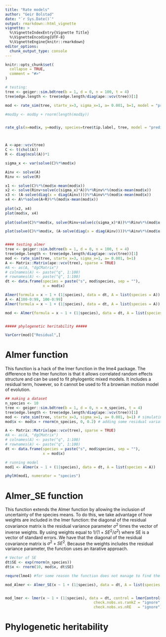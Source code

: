 ```yaml
---
title: "Rate models"
author: "Geir Bolstad"
date: "`r Sys.Date()`"
output: rmarkdown::html_vignette
vignette: >
  %\VignetteIndexEntry{Vignette Title}
  %\VignetteEncoding{UTF-8}
  %\VignetteEngine{knitr::rmarkdown}
editor_options: 
  chunk_output_type: console
---
```


```r
knitr::opts_chunk$set(
  collapse = TRUE,
  comment = "#>"
)
```


```r

# testing:
tree <- geiger::sim.bdtree(b = 1, d = 0, n = 100, t = 4)
tree$edge.length <- tree$edge.length/diag(ape::vcv(tree))[1]

mod <- rate_sim(tree, startv_x=3, sigma_x=1, a= 0.001, b=1, model = "predictor_geometricBM")

#mod$y <- mod$y + rnorm(length(mod$y))


rate_gls(x=mod$x, y=mod$y, species=tree$tip.label, tree, model = "predictor_geometricBM", maxiter = 100, silent = FALSE)



A <-ape::vcv(tree)
C <- t(chol(A))
R <- diag(ncol(A))*1

sigma_x <- var(solve(C)%*%mod$x)

Ainv <- solve(A)
Rinv <- solve(R)

x1 <- solve(C)%*%(mod$x-mean(mod$x))
x2 <- solve(Rinv+solve(c(sigma_x)*A))%*%Rinv%*%(mod$x-mean(mod$x))
x3 <- (A-solve(diag(x = diag(Ainv))))%*%Ainv%*%(mod$x-mean(mod$x))
x4 <- A%*%solve(A+R)%*%(mod$x-mean(mod$x))
  
plot(x2, x4)
plot(mod$x, x4)
  
plot(solve(C)%*%mod$x, solve(Rinv+solve(c(sigma_x)*A))%*%Rinv%*%(mod$x-mean(mod$x)))

plot(solve(C)%*%mod$x, (A-solve(diag(x = diag(Ainv))))%*%Ainv%*%(mod$x-mean(mod$x)))


#### testing almer
tree <- geiger::sim.bdtree(b = 1, d = 0, n = 100, t = 4)
tree$edge.length <- tree$edge.length/diag(ape::vcv(tree))[1]
mod <- rate_sim(tree, startv_x=3, sigma_x=1, a= 0.001, b=1)
A <- Matrix::Matrix(ape::vcv(tree), sparse = TRUE)
#A <- as(A, "dgCMatrix")
# colnames(A) <- paste("q", 1:100)
# rownames(A) <- paste("q", 1:100)
dt <- data.frame(species = paste("s", mod$species, sep = ""),
                 x = mod$x)

Almer(formula = x ~ 1 + (1|species), data = dt, A = list(species = A))
A <- A[100-0:99, 100-0:99]
Almer(formula = x ~ 1 + (1|species), data = dt, A = list(species = A))

mod <- Almer(formula = x ~ 1 + (1|species), data = dt, A = list(species = A))


##### phylogenetic heritability #####

VarCorr(mod)["Residual",]


```


# Almer function
This function is a hack of the lmer function in the lme4 package. The difference to the lmer funciton is that it allows correlated random effects structure and can be used to fit phylogentic mixed models. It includes a residual term, however, so it cannot be used to fit a brownian motion model of evolution. 

```r
## making a dataset
n_species <- 10
tree <- geiger::sim.bdtree(b = 1, d = 0, n = n_species, t = 4)
tree$edge.length <- tree$edge.length/diag(ape::vcv(tree))[1]
mod <- rate_sim(tree, startv_x=3, sigma_x=1, a= 0.001, b=1) # simulating a BM process stored in mod$x
mod$x <- mod$x + rnorm(n_species, 0, 0.2) # adding some residual variation

A <- Matrix::Matrix(ape::vcv(tree), sparse = TRUE)
#A <- as(A, "dgCMatrix")
# colnames(A) <- paste("q", 1:100)
# rownames(A) <- paste("q", 1:100)
dt <- data.frame(species = paste("s", mod$species, sep = ""),
                 x = mod$x)

# running model
mod1 <- Almer(x ~ 1 + (1|species), data = dt, A = list(species = A))

phylH(mod1, numerator = "species")

```

# Almer_SE function
This function extends the Almer function by allowing the inclusion of uncertainty of the species means. To do this, we take advantage of how weights are included in the lmer function: the diagonal of the residual covariance matrix is the residual variance parameter $\sigma^2$ times the vector of inverse weights. By using weights equal to $1/(1+SE^2/\sigma^2)$ where SE is a vector of standard errors. We have that the diagonal of the residual covariance matrix is $\sigma^2 + SE^2$. Because the weights includes the residual variance parameter, the function uses an itarative approach.

```r
# Vector of SE
dt$SE <- exp(rnorm(n_species))
dt$x <- rnorm(10, mod$x, dt$SE)

requre(lme4) #for some reason the function does not manage to find the VarCorr function in the lme4 package

mod_Almer <- Almer_SE(x ~ 1 + (1|species), data = dt, A = list(species = A), SE = SE)


mod_lmer <- lmer(x ~ 1 + (1|species), data = dt, control = lmerControl(check.nobs.vs.nlev  = "ignore", 
                                        check.nobs.vs.rankZ = "ignore", 
                                        check.nobs.vs.nRE   = "ignore"))

```

# Phylogenetic heritability


